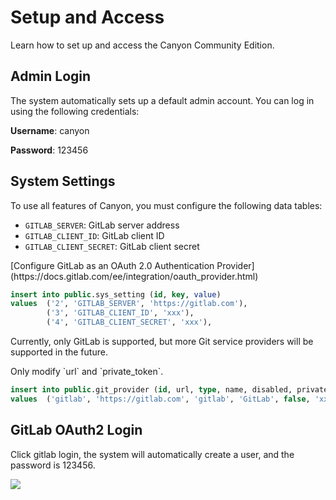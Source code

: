 # Setup and Access

Learn how to set up and access the Canyon Community Edition.

## Admin Login

The system automatically sets up a default admin account. You can log in using the following credentials:

**Username**: canyon

**Password**: 123456

## System Settings

To use all features of Canyon, you must configure the following data tables:

- `GITLAB_SERVER`: GitLab server address
- `GITLAB_CLIENT_ID`: GitLab client ID
- `GITLAB_CLIENT_SECRET`: GitLab client secret


<Callout type="info" emoji="ℹ️">
  [Configure GitLab as an OAuth 2.0 Authentication Provider](https://docs.gitlab.com/ee/integration/oauth_provider.html)
</Callout>

```sql
insert into public.sys_setting (id, key, value)
values  ('2', 'GITLAB_SERVER', 'https://gitlab.com'),
        ('3', 'GITLAB_CLIENT_ID', 'xxx'),
        ('4', 'GITLAB_CLIENT_SECRET', 'xxx'),
```

Currently, only GitLab is supported, but more Git service providers will be supported in the future.

<Callout type="info" emoji="ℹ️">
  Only modify `url` and `private_token`.
</Callout>

```sql
insert into public.git_provider (id, url, type, name, disabled, private_token)
values  ('gitlab', 'https://gitlab.com', 'gitlab', 'GitLab', false, 'xxx'),
```

## GitLab OAuth2 Login

Click gitlab login, the system will automatically create a user, and the password is 123456.

![](/static/documentation/self-host/community-edition/login.png)
